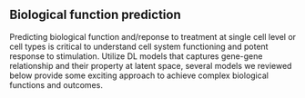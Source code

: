 
## Biological function prediction {#ch-5-7}

Predicting biological function and/reponse to treatment at single cell level or cell types is critical to understand cell system functioning and potent response to stimulation. Utilize DL models that captures gene-gene relationship and their property at latent space, several models we reviewed below provide some exciting approach to achieve complex biological functions and outcomes.